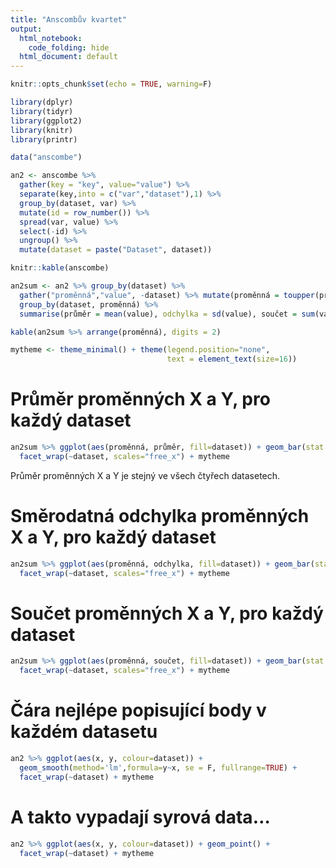 ```yaml
---
title: "Anscombův kvartet"
output:
  html_notebook:
    code_folding: hide
  html_document: default
---
```

```r
knitr::opts_chunk$set(echo = TRUE, warning=F)
```

```r
library(dplyr)
library(tidyr)
library(ggplot2)
library(knitr)
library(printr)

data("anscombe")

an2 <- anscombe %>% 
  gather(key = "key", value="value") %>% 
  separate(key,into = c("var","dataset"),1) %>%
  group_by(dataset, var) %>% 
  mutate(id = row_number()) %>% 
  spread(var, value) %>% 
  select(-id) %>% 
  ungroup() %>% 
  mutate(dataset = paste("Dataset", dataset))

```

```r
knitr::kable(anscombe)
```

```r
an2sum <- an2 %>% group_by(dataset) %>%
  gather("proměnná","value", -dataset) %>% mutate(proměnná = toupper(proměnná)) %>% 
  group_by(dataset, proměnná) %>%
  summarise(průměr = mean(value), odchylka = sd(value), součet = sum(value)) 
```

```r
kable(an2sum %>% arrange(proměnná), digits = 2)
```

```r
mytheme <- theme_minimal() + theme(legend.position="none",
                                   text = element_text(size=16))
```

# Průměr proměnných X a Y, pro každý dataset

```r
  
an2sum %>% ggplot(aes(proměnná, průměr, fill=dataset)) + geom_bar(stat = "identity") +
  facet_wrap(~dataset, scales="free_x") + mytheme
```

Průměr proměnných X a Y je stejný ve všech čtyřech datasetech.

# Směrodatná odchylka proměnných X a Y, pro každý dataset

```r
an2sum %>% ggplot(aes(proměnná, odchylka, fill=dataset)) + geom_bar(stat = "identity") +
  facet_wrap(~dataset, scales="free_x") + mytheme
```

# Součet proměnných X a Y, pro každý dataset

```r
an2sum %>% ggplot(aes(proměnná, součet, fill=dataset)) + geom_bar(stat = "identity") +
  facet_wrap(~dataset, scales="free_x") + mytheme
```

# Čára nejlépe popisující body v každém datasetu

```r
an2 %>% ggplot(aes(x, y, colour=dataset)) +
  geom_smooth(method='lm',formula=y~x, se = F, fullrange=TRUE) +
  facet_wrap(~dataset) + mytheme
```

# A takto vypadají syrová data...

```r
an2 %>% ggplot(aes(x, y, colour=dataset)) + geom_point() +
  facet_wrap(~dataset) + mytheme
```

